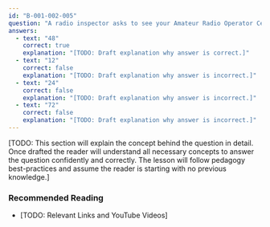```yaml
---
id: "B-001-002-005"
question: "A radio inspector asks to see your Amateur Radio Operator Certificate, or a copy thereof. Per the regulations, how many hours are you given to comply?"
answers:
  - text: "48"
    correct: true
    explanation: "[TODO: Draft explanation why answer is correct.]"
  - text: "12"
    correct: false
    explanation: "[TODO: Draft explanation why answer is incorrect.]"
  - text: "24"
    correct: false
    explanation: "[TODO: Draft explanation why answer is incorrect.]"
  - text: "72"
    correct: false
    explanation: "[TODO: Draft explanation why answer is incorrect.]"
---
```


[TODO: This section will explain the concept behind the question in detail. Once drafted the reader will understand all necessary concepts to answer the question confidently and correctly. The lesson will follow pedagogy best-practices and assume the reader is starting with no previous knowledge.]

### Recommended Reading

- [TODO: Relevant Links and YouTube Videos]
